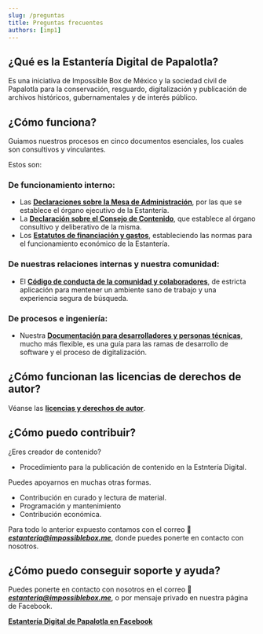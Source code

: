 ```yaml
---
slug: /preguntas
title: Preguntas frecuentes
authors: [imp1]
---
```

## ¿Qué es la Estantería Digital de Papalotla?
Es una iniciativa de Impossible Box de México y la sociedad civil de Papalotla para la conservación, resguardo, digitalización y publicación de archivos históricos, gubernamentales y de interés público.

## ¿Cómo funciona?
Guiamos nuestros procesos en cinco documentos esenciales, los cuales son consultivos y vinculantes.

Estos son:

### De funcionamiento interno:

- Las **[Declaraciones sobre la Mesa de Administración](/blog/estatutos-uno)**, por las que se establece el órgano ejecutivo de la Estantería.
- La **[Declaración sobre el Consejo de Contenido](/blog/consejo)**, que establece al órgano consultivo y deliberativo de la misma.
- Los **[Estatutos de financiación y gastos](/blog/estatutos)**, estableciendo las normas para el funcionamiento económico de la Estantería.

### De nuestras relaciones internas y nuestra comunidad:
- El **[Código de conducta de la comunidad y colaboradores](/blog/codigo-de-conducta)**, de estricta aplicación para mentener un ambiente sano de trabajo y una experiencia segura de búsqueda.

### De procesos e ingeniería:
- Nuestra **[Documentación para desarrolladores y personas técnicas](/blog/documentación)**, mucho más flexible, es una guía para las ramas de desarrollo de software y el proceso de digitalización.

## ¿Cómo funcionan las licencias de derechos de autor?
Véanse las **[licencias y derechos de autor](/blog/licencias)**.

## ¿Cómo puedo contribuir?
¿Eres creador de contenido?
- Procedimiento para la publicación de contenido en la Estntería Digital.

Puedes apoyarnos en muchas otras formas.

- Contribución en curado y lectura de material.
- Programación y mantenimiento
- Contribución económica.

Para todo lo anterior expuesto contamos con el correo 📧**_[estanteria@impossiblebox.me](mailto:estanteria@impossiblebox.me)_**, donde puedes ponerte en contacto con nosotros.


## ¿Cómo puedo conseguir soporte y ayuda?

Puedes ponerte en contacto con nosotros en el correo 📧**_[estanteria@impossiblebox.me](mailto:estanteria@impossiblebox.me)_**, o por mensaje privado en nuestra página de Facebook.

**[Estantería Digital de Papalotla en Facebook](https://www.facebook.com/EstanteriaDigital)**
